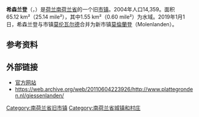 {{noteTA|G1=荷兰地名}}
{{Infobox settlement
<!-- See Template:Infobox settlement for additional fields and descriptions -->
<!-- Name and transliteration -->
| name                    = 希森兰登
| native_name             = Giessenlanden
| settlement_type         = 旧[[市镇_(荷兰)|市镇]]
<!-- Images, nickname, motto -->
| image_skyline           = Schelluinen - Kerkweg 4 - Kasteel Schelluinen.jpg
| image_alt               = 
| image_caption           = [[斯海勒伊嫩|斯海勒伊嫩]]（Schelluinen）的城堡
| image_flag              = Giessenlanden vlag.svg
| flag_size               = 100x67px
| flag_alt                = 
| image_shield            = Coat of arms of Giessenlanden.svg
| shield_size             = 100x80px
| shield_alt              = 
<!-- Maps, coordinates -->
| image_map               = Map - NL - Municipality code 0689 (2009).svg
| map_alt                 = Highlighted position of Giessenlanden in a municipal map of South Holland
| map_caption             = 希森兰登在南荷兰省的位置
| coordinates             = {{coord|51|53|N|4|57|E|region:NL|display=inline,title}}
| coordinates_footnotes   = 
| subdivision_type        = [[世界政區索引|国家]]
| subdivision_name        = {{NL}}
| subdivision_type1       = [[荷蘭省份|省份]]
| subdivision_name1       = [[南荷兰省|南荷兰省]]
| subdivision_type2       = [[市镇_(荷兰)|市镇]]
| subdivision_name2       = [[莫倫蘭登|莫倫蘭登]]
| established_title       = 成立
| established_date        = 1986年1月1日
| extinct_title           = 合并
| extinct_date            = 2019年
<!-- Geographic information -->
| unit_pref               = Metric
<!-- ALL fields with measurements have automatic unit conversion -->
<!-- for references: use <ref> tags -->
| area_footnotes          = <ref>{{Dutch municipality total area|dataref}}</ref>
<!-- square kilometers -->
| area_total_km2          = {{Dutch municipality total area|Giessenlanden}}
| area_land_km2           = {{Dutch municipality land area|Giessenlanden}}
| area_water_km2          = {{Dutch municipality water area|Giessenlanden}}
| elevation_footnotes     = <ref name="AHN">{{cite web
 |url=http://www.ahn.nl/postcodetool 
 |title=Postcodetool for 4223ME 
 |language=nl 
 |work=Actueel Hoogtebestand Nederland 
 |publisher=Het Waterschapshuis 
 |accessdate=19 July 2013 
 |url-status=dead 
 |archiveurl=https://web.archive.org/web/20130921053543/http://www.ahn.nl/postcodetool 
 |archivedate=21 September 2013 
}}</ref>
| elevation_m             = −1
| elevation_max_footnotes = <!-- for references: use <ref> tags -->
| elevation_max_m         =
| elevation_min_footnotes = <!-- for references: use <ref> tags -->
| elevation_min_m         =
<!-- Population, demographics -->
| population_footnotes    = <ref>{{Dutch municipality population|dataref}}</ref>
| population_total        = {{Dutch municipality population|Giessenlanden}}
| population_as_of        = {{Dutch municipality population|popbaseyear}}年{{MONTHNAME|{{Dutch municipality population|popbasemonth}}}}
| population_density_km2  = {{Dutch municipality population density|Giessenlanden}} <!-- For automatic calculation: auto-->
| population_demonym      = 
<!-- Other information -->
| timezone1               = [[欧洲中部时间|CET]]
| utc_offset1             = +1
| timezone1_DST           = [[欧洲中部夏令时间|CEST]]
| utc_offset1_DST         = +2
| postal_code_type        = 邮政编码
| postal_code             = 3380–3381, 4209, 4220–4225, 4240–4241
| area_code_type          = 官方网站
| area_code               = 0183, 0184
| website                 = {{URL|1=http://www.giessenlanden.nl}}
| footnotes               =
}}

'''希森兰登'''（{{lang-nl|Giessenlanden}}，{{IPA-nl|ˈɣisə(n)ˌlɑndə(n)|lang|Nl-Giessenlanden.ogg}}）是[[荷兰|荷兰]][[南荷兰省|南荷兰省]]的一个旧[[市镇_(荷兰)|市镇]]。2004年人口14,359。面积65.12 km²（25.14 mile²），其中1.55 km²（0.60 mile²）为水域。2019年1月1日，希森兰登与市镇[[莫伦瓦尔德|莫伦瓦尔德]]合并为新市镇[[莫倫蘭登|莫倫蘭登]]（Molenlanden）。

== 参考资料 ==
{{Reflist}}

== 外部链接==
*[http://www.giessenlanden.nl 官方网站] {{Wayback|url=http://www.giessenlanden.nl/ |date=20160118103254 }}
*https://web.archive.org/web/20110604223926/http://www.plattegronden.nl/giessenlanden/

[[Category:南荷兰省旧市镇|Category:南荷兰省旧市镇]]
[[Category:南荷兰省城镇和村庄|Category:南荷兰省城镇和村庄]]